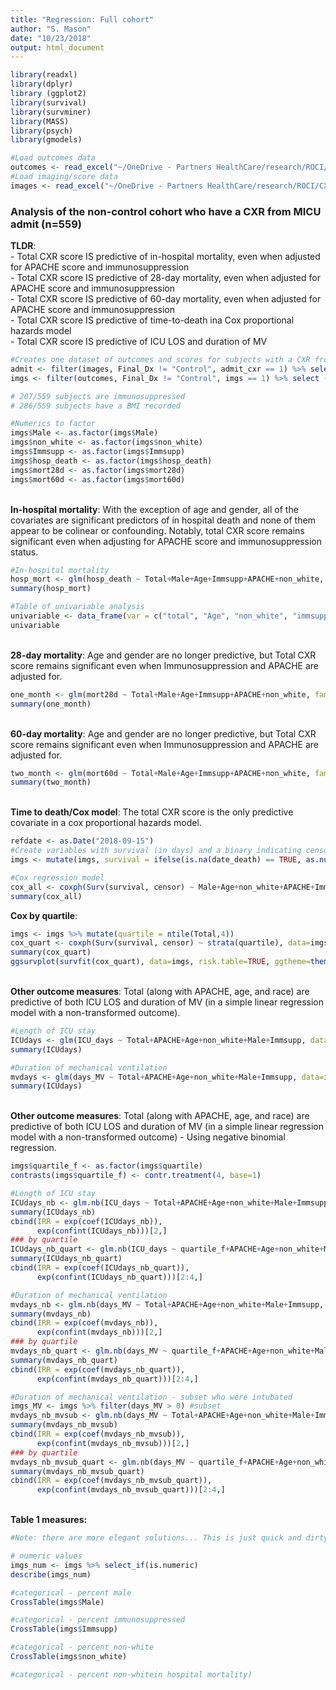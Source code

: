 ```yaml
---
title: "Regression: Full cohort"
author: "S. Mason"
date: "10/23/2018"
output: html_document
---
```


```r
library(readxl)
library(dplyr)
library (ggplot2)
library(survival)
library(survminer)
library(MASS)
library(psych)
library(gmodels)
```
```r
#Load outcomes data
outcomes <- read_excel("~/OneDrive - Partners HealthCare/research/ROCI/CXR/data/ROCI_101918.xlsx", sheet = "Outcomes", col_types = c("numeric", "skip", "numeric", "numeric", "numeric", "numeric", "text", "numeric", "numeric", "numeric", "numeric", "numeric", "date", "date", "numeric", "numeric", "date", "date",  "numeric", "date", "date", "numeric", "text", "numeric", "text", "numeric", "numeric", "date", "numeric", "numeric", "text", "numeric", "text", "text"))
#Load imaging/score data
images <- read_excel("~/OneDrive - Partners HealthCare/research/ROCI/CXR/data/ROCI_101918.xlsx", sheet = "Imaging", col_types = c("numeric", "text", "date", "numeric", "date", "numeric", "numeric", "numeric", "date", "text", "numeric", "numeric", "numeric", "numeric", "numeric", "numeric", "skip"))
```

<h3>Analysis of the non-control cohort who have a CXR from MICU admit (n=559)</h3>
**TLDR**:
<br> - Total CXR score IS predictive of in-hospital mortality, even when adjusted for APACHE score and immunosuppression
<br> - Total CXR score IS predictive of 28-day mortality, even when adjusted for APACHE score and immunosuppression
<br> - Total CXR score IS predictive of 60-day mortality, even when adjusted for APACHE score and immunosuppression
<br> - Total CXR score IS predictive of time-to-death ina Cox proportional hazards model
<br> - Total CXR score IS predictive of ICU LOS and duration of MV
<br>
```r
#Creates one dataset of outcomes and scores for subjects with a CXR from MICU admit
admit <- filter(images, Final_Dx != "Control", admit_cxr == 1) %>% select(Subject_ID, cxr_date, Quad1, Quad2, Quad3, Quad4, Total)
imgs <- filter(outcomes, Final_Dx != "Control", imgs == 1) %>% select (Subject_ID, Male, Age, BMI, non_white, Immsupp, APACHE, SOFA, days_MV, ICU_admit, ICU_days, Hosp_admit, Hosp_days, Final_Dx, DC_coded, hosp_death, date_death, mort28d, mort60d) %>% merge(admit, by="Subject_ID")

# 207/559 subjects are immunosuppressed
# 286/559 subjects have a BMI recorded
```
```r
#Numerics to factor
imgs$Male <- as.factor(imgs$Male)
imgs$non_white <- as.factor(imgs$non_white)
imgs$Immsupp <- as.factor(imgs$Immsupp)
imgs$hosp_death <- as.factor(imgs$hosp_death)
imgs$mort28d <- as.factor(imgs$mort28d)
imgs$mort60d <- as.factor(imgs$mort60d)
```

<br>**In-hospital mortality**: With the exception of age and gender, all of the covariates are significant predictors of in hospital death and none of them appear to be colinear or confounding. Notably, total CXR score remains significant even when adjusting for APACHE score and immunosuppression status. 
```r
#In-hospital mortality
hosp_mort <- glm(hosp_death ~ Total+Male+Age+Immsupp+APACHE+non_white, family=binomial(link='logit'), data=imgs)
summary(hosp_mort)

#Table of univariable analysis
univariable <- data_frame(var = c("total", "Age", "non_white", "immsupp", "APACHEII", "Male"), beta_tot = c(.1221, .12199, .11805, .10926, .11156, .12221), std_err_tot = c(.0234, .0234, .02378, .02454, .02448, .0234), pval_tot = c("<<.01", "<<.01", "<<.01", "<<.01", "<<.01", "<<.01"), AIC = c(614.3, 616.28, 602.97, 569.72, 583.11, 616.3), pval_var = c(NA, .907, .0008, "<<.01", "<<.01", .977), comment = c("predictor", "not sig", "predictor", "predictor", "predictor", "not sig"))
univariable
```
<br>**28-day mortality**: Age and gender are no longer predictive, but Total CXR score remains significant even when Immunosuppression and APACHE are adjusted for. 

```r
one_month <- glm(mort28d ~ Total+Male+Age+Immsupp+APACHE+non_white, family=binomial(link='logit'), data=imgs)
summary(one_month)
```
<br>**60-day mortality**: Age and gender are no longer predictive, but Total CXR score remains significant even when Immunosuppression and APACHE are adjusted for. 

```r
two_month <- glm(mort60d ~ Total+Male+Age+Immsupp+APACHE+non_white, family=binomial(link='logit'), data=imgs)
summary(two_month)
```
<br>**Time to death/Cox model**:  The total CXR score is the only predictive covariate in a cox proportional hazards model. 
```r
refdate <- as.Date("2018-09-15")
#Create variables with survival (in days) and a binary indicating censored status
imgs <- mutate(imgs, survival = ifelse(is.na(date_death) == TRUE, as.numeric(difftime(refdate, ICU_admit, units='days')), as.numeric(difftime(date_death, ICU_admit, units='days')))) %>% mutate(censor = ifelse(is.na(date_death) == TRUE, 0, 1))

#Cox regression model
cox_all <- coxph(Surv(survival, censor) ~ Male+Age+non_white+APACHE+Immsupp+Total, data=imgs)
summary(cox_all)
```
**Cox by quartile**: 
```r
imgs <- imgs %>% mutate(quartile = ntile(Total,4))
cox_quart <- coxph(Surv(survival, censor) ~ strata(quartile), data=imgs)
summary(cox_quart)
ggsurvplot(survfit(cox_quart), data=imgs, risk.table=TRUE, ggtheme=theme_minimal())
```
<br>**Other outcome measures**: Total (along with APACHE, age, and race) are predictive of both ICU LOS and duration of MV (in a simple linear regression model with a non-transformed outcome).
```r
#Length of ICU stay
ICUdays <- glm(ICU_days ~ Total+APACHE+Age+non_white+Male+Immsupp, data=imgs)
summary(ICUdays)

#Duration of mechanical ventilation
mvdays <- glm(days_MV ~ Total+APACHE+Age+non_white+Male+Immsupp, data=imgs)
summary(ICUdays)
```

<br>**Other outcome measures**: Total (along with APACHE, age, and race) are predictive of both ICU LOS and duration of MV (in a simple linear regression model with a non-transformed outcome) - Using negative binomial regression.
```r
imgs$quartile_f <- as.factor(imgs$quartile)
contrasts(imgs$quartile_f) <- contr.treatment(4, base=1)

#Length of ICU stay
ICUdays_nb <- glm.nb(ICU_days ~ Total+APACHE+Age+non_white+Male+Immsupp, data=imgs)
summary(ICUdays_nb)
cbind(IRR = exp(coef(ICUdays_nb)), 
      exp(confint(ICUdays_nb)))[2,]
### by quartile
ICUdays_nb_quart <- glm.nb(ICU_days ~ quartile_f+APACHE+Age+non_white+Male+Immsupp, data=imgs)
summary(ICUdays_nb_quart)
cbind(IRR = exp(coef(ICUdays_nb_quart)), 
      exp(confint(ICUdays_nb_quart)))[2:4,]

#Duration of mechanical ventilation
mvdays_nb <- glm.nb(days_MV ~ Total+APACHE+Age+non_white+Male+Immsupp, data=imgs)
summary(mvdays_nb)
cbind(IRR = exp(coef(mvdays_nb)), 
      exp(confint(mvdays_nb)))[2,]
### by quartile
mvdays_nb_quart <- glm.nb(days_MV ~ quartile_f+APACHE+Age+non_white+Male+Immsupp, data=imgs)
summary(mvdays_nb_quart)
cbind(IRR = exp(coef(mvdays_nb_quart)), 
      exp(confint(mvdays_nb_quart)))[2:4,]

#Duration of mechanical ventilation - subset who were intubated
imgs_MV <- imgs %>% filter(days_MV > 0) #subset
mvdays_nb_mvsub <- glm.nb(days_MV ~ Total+APACHE+Age+non_white+Male+Immsupp, data=imgs_MV)
summary(mvdays_nb_mvsub)
cbind(IRR = exp(coef(mvdays_nb_mvsub)), 
      exp(confint(mvdays_nb_mvsub)))[2,]
### by quartile
mvdays_nb_mvsub_quart <- glm.nb(days_MV ~ quartile_f+APACHE+Age+non_white+Male+Immsupp, data=imgs_MV)
summary(mvdays_nb_mvsub_quart)
cbind(IRR = exp(coef(mvdays_nb_mvsub_quart)), 
      exp(confint(mvdays_nb_mvsub_quart)))[2:4,]
```

<br>**Table 1 measures:**
```r
#Note: there are more elegant solutions... This is just quick and dirty.

# numeric values
imgs_num <- imgs %>% select_if(is.numeric)
describe(imgs_num)

#categorical - percent male
CrossTable(imgs$Male)

#categorical - percent immunosuppressed
CrossTable(imgs$Immsupp)

#categorical - percent non-white
CrossTable(imgs$non_white)

#categorical - percent non-whitein hospital mortality)
```

